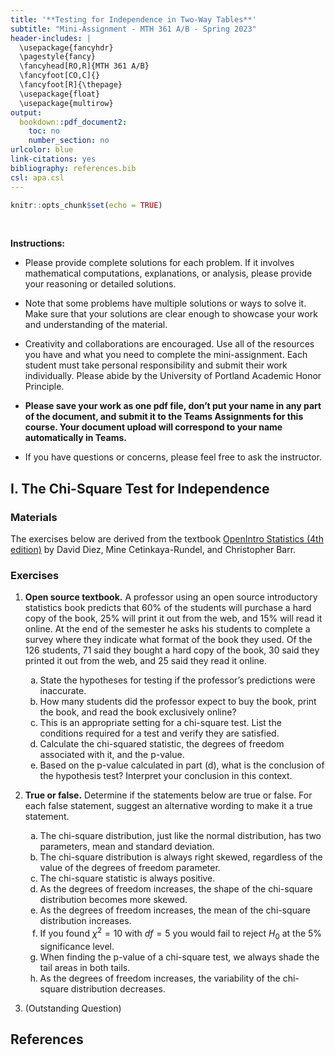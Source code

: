 ---
title: '**Testing for Independence in Two-Way Tables**'
subtitle: "Mini-Assignment - MTH 361 A/B - Spring 2023"
header-includes: |
  \usepackage{fancyhdr}
  \pagestyle{fancy}
  \fancyhead[RO,R]{MTH 361 A/B}
  \fancyfoot[CO,C]{}
  \fancyfoot[R]{\thepage}
  \usepackage{float}
  \usepackage{multirow}
output:
  bookdown::pdf_document2:
    toc: no
    number_section: no
urlcolor: blue
link-citations: yes
bibliography: references.bib
csl: apa.csl
---

```{r setup, include=FALSE}
knitr::opts_chunk$set(echo = TRUE)
```

\

**Instructions:**
 
 * Please provide complete solutions for each problem. If it involves mathematical computations, explanations, or analysis, please provide your reasoning or detailed solutions.
 
 * Note that some problems have multiple solutions or ways to solve it. Make sure that your solutions are clear enough to showcase your work and understanding of the material.
 
 * Creativity and collaborations are encouraged. Use all of the resources you have and what you need to complete the mini-assignment. Each student must take personal responsibility and submit their work individually. Please abide by the University of Portland Academic Honor Principle.
 
 * **Please save your work as one pdf file, don't put your name in any part of the document, and submit it to the Teams Assignments for this course. Your document upload will correspond to your name automatically in Teams.**
 
 * If you have questions or concerns, please feel free to ask the instructor.

\newpage

## I. The Chi-Square Test for Independence

### Materials

The exercises below are derived from the textbook [OpenIntro Statistics (4th edition)](https://www.openintro.org/book/os/){target="_blank"} by David Diez, Mine Cetinkaya-Rundel, and Christopher Barr.

### Exercises

1. **Open source textbook.** A professor using an open source introductory statistics book predicts that 60\% of the students will purchase a hard copy of the book, 25\% will print it out from the web, and 15\% will read it online. At the end of the semester he asks his students to complete a survey where they indicate what format of the book they used. Of the 126 students, 71 said they bought a hard copy of the book, 30 said they printed it out from the web, and 25 said they read it online.

    a. State the hypotheses for testing if the professor's predictions were inaccurate.
    b. How many students did the professor expect to buy the book, print the book, and read the book exclusively online?
    c. This is an appropriate setting for a chi-square test. List the conditions required for a test and verify they are satisfied.
    d. Calculate the chi-squared statistic, the degrees of freedom associated with it, and the p-value.
    e. Based on the p-value calculated in part (d), what is the conclusion of the hypothesis test? Interpret your conclusion in this context.

2. **True or false.** Determine if the statements below are true or false. For each false statement, suggest an alternative wording to make it a true statement.

    a. The chi-square distribution, just like the normal distribution, has two parameters, mean and standard deviation.
    b. The chi-square distribution is always right skewed, regardless of the value of the degrees of freedom parameter.
    c. The chi-square statistic is always positive.
    d. As the degrees of freedom increases, the shape of the chi-square distribution becomes more skewed.
    e. As the degrees of freedom increases, the mean of the chi-square distribution increases.
    f. If you found $\chi^2 = 10$ with $df = 5$ you would fail to reject $H_0$ at the 5\% significance level.
    g. When finding the p-value of a chi-square test, we always shade the tail areas in both tails.
    h. As the degrees of freedom increases, the variability of the chi-square distribution decreases.

3. (Outstanding Question) 
    
\newpage

## References {#ref}

<div id="refs"></div>